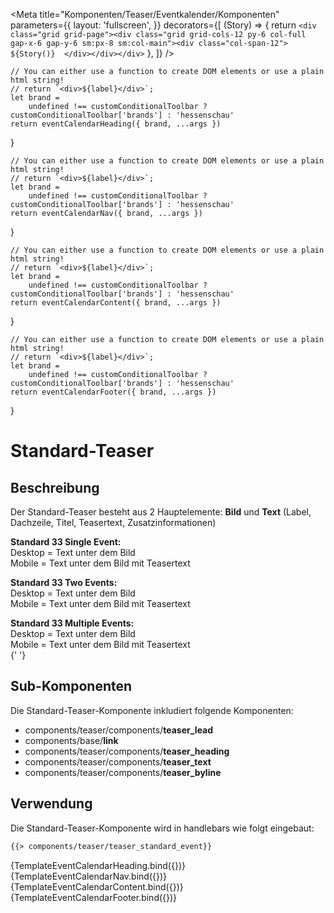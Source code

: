 
<Meta
    title="Komponenten/Teaser/Eventkalender/Komponenten"
    parameters={{
        layout: 'fullscreen',
    }}
    decorators={[
        (Story) => {
            return `<div class="grid grid-page"><div class="grid grid-cols-12 py-6 col-full gap-x-6 gap-y-6 sm:px-8 sm:col-main"><div class="col-span-12">
                ${Story()} 
                </div></div></div>`
        },
    ]}
/>

    // You can either use a function to create DOM elements or use a plain html string!
    // return `<div>${label}</div>`;
    let brand =
        undefined !== customConditionalToolbar ? customConditionalToolbar['brands'] : 'hessenschau'
    return eventCalendarHeading({ brand, ...args })
}

    // You can either use a function to create DOM elements or use a plain html string!
    // return `<div>${label}</div>`;
    let brand =
        undefined !== customConditionalToolbar ? customConditionalToolbar['brands'] : 'hessenschau'
    return eventCalendarNav({ brand, ...args })
}

    // You can either use a function to create DOM elements or use a plain html string!
    // return `<div>${label}</div>`;
    let brand =
        undefined !== customConditionalToolbar ? customConditionalToolbar['brands'] : 'hessenschau'
    return eventCalendarContent({ brand, ...args })
}

    // You can either use a function to create DOM elements or use a plain html string!
    // return `<div>${label}</div>`;
    let brand =
        undefined !== customConditionalToolbar ? customConditionalToolbar['brands'] : 'hessenschau'
    return eventCalendarFooter({ brand, ...args })
}

# Standard-Teaser

## Beschreibung

Der Standard-Teaser besteht aus 2 Hauptelemente: <b>Bild</b> und <b>Text</b> (Label, Dachzeile, Titel, Teasertext, Zusatzinformationen)

<b>Standard 33 Single Event:</b> <br />
Desktop = Text unter dem Bild <br />
Mobile = Text unter dem Bild mit Teasertext <br />

<b>Standard 33 Two Events:</b> <br />
Desktop = Text unter dem Bild <br />
Mobile = Text unter dem Bild mit Teasertext <br />

<b>Standard 33 Multiple Events:</b> <br />
Desktop = Text unter dem Bild <br />
Mobile = Text unter dem Bild mit Teasertext <br />{' '}

## Sub-Komponenten

Die Standard-Teaser-Komponente inkludiert folgende Komponenten:

<ul>
    <li>
        components/teaser/components/<b>teaser_lead</b>
    </li>
    <li>
        components/base/<b>link</b>
    </li>
    <li>
        components/teaser/components/<b>teaser_heading</b>
    </li>
    <li>
        components/teaser/components/<b>teaser_text</b>
    </li>
    <li>
        components/teaser/components/<b>teaser_byline</b>
    </li>
</ul>

## Verwendung

Die Standard-Teaser-Komponente wird in handlebars wie folgt eingebaut:

```html
{{> components/teaser/teaser_standard_event}}
```

<Preview withToolbar>
    <Story
        name="Heading"
        argTypes={{
            title: {
                description: 'Überschrift',
                table: {
                    defaultValue: {
                        summary: 'Eventkalender',
                    },
                },
            },
        }}
        args={{ title: 'Eventkalender' }}
    >
        {TemplateEventCalendarHeading.bind({})}
    </Story>
    <Story
        name="Navigation"
        args={teaserEventCalendar100Serif.logicItem.includeModel.eventCalendar.months}
    >
        {TemplateEventCalendarNav.bind({})}
    </Story>
    <Story
        name="Inhalt"
        argTypes={{
            statusDescriptionForLabelShort: {
                control: {
                    type: 'select',
                    labels: {
                        event_status_cancelled: 'Abgesagt!',
                        event_status_rescheduled: 'Verschoben!',
                        event_status_moved_online_short: 'Als Livestream',
                        event_status_gets_update: 'Wird aktualisiert!',
                    },
                    options: [
                        'event_status_cancelled',
                        'event_status_rescheduled',
                        'event_status_moved_online_short',
                        'event_status_gets_update',
                    ],
                },
                description: 'Status des Events',
                table: {
                    defaultValue: {
                        summary: 'event_status_cancelled',
                    },
                },
            },
        }}
        args={{ ...eventCalendarEventTeaserData, _withConcertInfo: false, _showTeaser: true }}
    >
        {TemplateEventCalendarContent.bind({})}
    </Story>
    <Story name="Footer" args={eventCalendarFooterData}>
        {TemplateEventCalendarFooter.bind({})}
    </Story>
</Preview>

